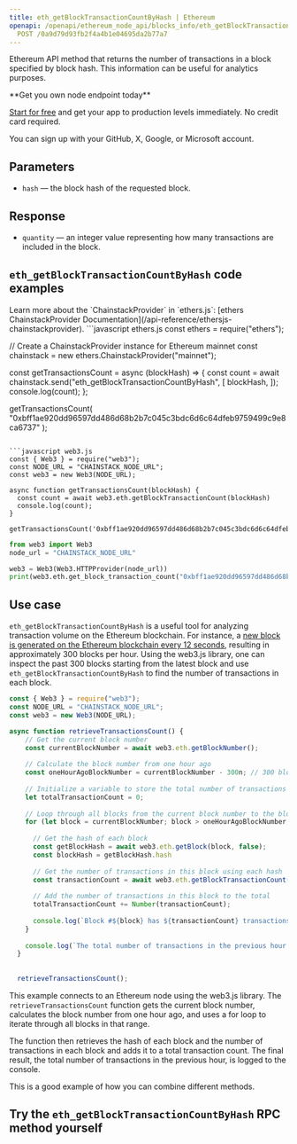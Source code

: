 ---
title: eth_getBlockTransactionCountByHash | Ethereum
openapi: /openapi/ethereum_node_api/blocks_info/eth_getBlockTransactionCountByHash.json
  POST /0a9d79d93fb2f4a4b1e04695da2b77a7
---

Ethereum API method that returns the number of transactions in a block specified by block hash. This information can be useful for analytics purposes.

<Check>
**Get you own node endpoint today**

[Start for free](https://console.chainstack.com/) and get your app to production levels immediately. No credit card required.

You can sign up with your GitHub, X, Google, or Microsoft account.
</Check>


## Parameters

* `hash` — the block hash of the requested block.

## Response

* `quantity` — an integer value representing how many transactions are included in the block.

## `eth_getBlockTransactionCountByHash` code examples

  
<Note>
Learn more about the `ChainstackProvider` in `ethers.js`: [ethers ChainstackProvider Documentation](/api-reference/ethersjs-chainstackprovider).
</Note>

<CodeGroup>
```javascript ethers.js
const ethers = require("ethers");

// Create a ChainstackProvider instance for Ethereum mainnet
const chainstack = new ethers.ChainstackProvider("mainnet");

const getTransactionsCount = async (blockHash) => {
  const count = await chainstack.send("eth_getBlockTransactionCountByHash", [
    blockHash,
  ]);
  console.log(count);
};

getTransactionsCount(
  "0xbff1ae920dd96597dd486d68b2b7c045c3bdc6d6c64dfeb9759499c9e8ca6737"
);
```

```javascript web3.js
const { Web3 } = require("web3");
const NODE_URL = "CHAINSTACK_NODE_URL";
const web3 = new Web3(NODE_URL);

async function getTransactionsCount(blockHash) {
  const count = await web3.eth.getBlockTransactionCount(blockHash)
  console.log(count);
}

getTransactionsCount('0xbff1ae920dd96597dd486d68b2b7c045c3bdc6d6c64dfeb9759499c9e8ca6737')
```

```python web3.py
from web3 import Web3  
node_url = "CHAINSTACK_NODE_URL" 

web3 = Web3(Web3.HTTPProvider(node_url)) 
print(web3.eth.get_block_transaction_count("0xbff1ae920dd96597dd486d68b2b7c045c3bdc6d6c64dfeb9759499c9e8ca6737"))
```
</CodeGroup>


## Use case

`eth_getBlockTransactionCountByHash` is a useful tool for analyzing transaction volume on the Ethereum blockchain. For instance, a [new block is generated on the Ethereum blockchain every 12 seconds](https://etherscan.io/chart/blocktime), resulting in approximately 300 blocks per hour. Using the web3.js library, one can inspect the past 300 blocks starting from the latest block and use `eth_getBlockTransactionCountByHash` to find the number of transactions in each block.

```javascript index.js
const { Web3 } = require("web3");
const NODE_URL = "CHAINSTACK_NODE_URL";
const web3 = new Web3(NODE_URL);

async function retrieveTransactionsCount() {
    // Get the current block number
    const currentBlockNumber = await web3.eth.getBlockNumber();
  
    // Calculate the block number from one hour ago
    const oneHourAgoBlockNumber = currentBlockNumber - 300n; // 300 blocks/hr on average on the Ethereum mainnet
    
    // Initialize a variable to store the total number of transactions
    let totalTransactionCount = 0;
  
    // Loop through all blocks from the current block number to the block number from one hour ago
    for (let block = currentBlockNumber; block > oneHourAgoBlockNumber; block--) {
  
      // Get the hash of each block
      const getBlockHash = await web3.eth.getBlock(block, false);
      const blockHash = getBlockHash.hash
  
      // Get the number of transactions in this block using each hash
      const transactionCount = await web3.eth.getBlockTransactionCount(blockHash);
  
      // Add the number of transactions in this block to the total
      totalTransactionCount += Number(transactionCount);
  
      console.log(`Block #${block} has ${transactionCount} transactions.`);
    }
  
    console.log(`The total number of transactions in the previous hour is: ${totalTransactionCount}`);
  }
  
  
  retrieveTransactionsCount();
```


This example connects to an Ethereum node using the web3.js library. The `retrieveTransactionsCount` function gets the current block number, calculates the block number from one hour ago, and uses a for loop to iterate through all blocks in that range.

The function then retrieves the hash of each block and the number of transactions in each block and adds it to a total transaction count. The final result, the total number of transactions in the previous hour, is logged to the console.

This is a good example of how you can combine different methods.

## Try the `eth_getBlockTransactionCountByHash` RPC method yourself